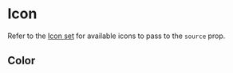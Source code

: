 


<Meta title="Images and Icons/Icon" component={Icon} />

# Icon

Refer to the [Icon set](/docs/icon-set--page) for available icons to pass to the `source` prop.

<Canvas>
    <Story story={stories.Default} name="Default" />
</Canvas>

<ArgsTable story="Default" />

## Color

<Canvas>
    <Story story={stories.Color} />
</Canvas>
